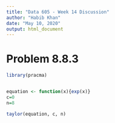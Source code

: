 ---
title: "Data 605 - Week 14 Discussion"
author: "Habib Khan"
date: "May 10, 2020"
output: html_document
---

# Problem 8.8.3



```{r}

library(pracma)


equation <- function(x){exp(x)}
c=0
n=8

taylor(equation, c, n)
```

